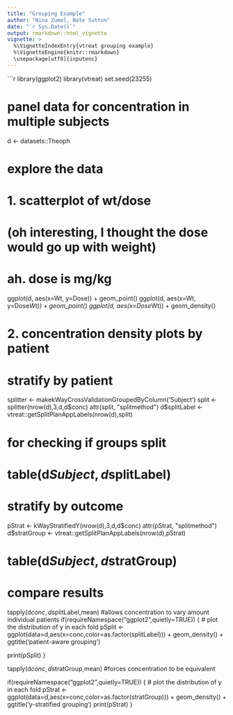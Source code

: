 ```yaml
---
title: "Grouping Example"
author: "Nina Zumel, Nate Sutton"
date: "`r Sys.Date()`"
output: rmarkdown::html_vignette
vignette: >
  %\VignetteIndexEntry{vtreat grouping example}
  %\VignetteEngine{knitr::rmarkdown}
  \usepackage[utf8]{inputenc}
---
```



```r
library(ggplot2)
library(vtreat)
set.seed(23255)

# panel data for concentration in multiple subjects 
d <- datasets::Theoph

# explore the data
# 1. scatterplot of wt/dose
# (oh interesting, I thought the dose would go up with weight)
# ah. dose is mg/kg
ggplot(d, aes(x=Wt, y=Dose)) + geom_point()
ggplot(d, aes(x=Wt, y=Dose*Wt)) + geom_point()
ggplot(d, aes(x=Dose*Wt)) + geom_density()

# 2. concentration density plots by patient

# stratify by patient
splitter <- makekWayCrossValidationGroupedByColumn('Subject')
split <- splitter(nrow(d),3,d,d$conc)
attr(split, "splitmethod")
d$splitLabel <- vtreat::getSplitPlanAppLabels(nrow(d),split)

# for checking if groups split
# table(d$Subject,d$splitLabel)

# stratify by outcome
pStrat <- kWayStratifiedY(nrow(d),3,d,d$conc)
attr(pStrat, "splitmethod")
d$stratGroup <- vtreat::getSplitPlanAppLabels(nrow(d),pStrat)

# table(d$Subject,d$stratGroup)

# compare results

tapply(d$conc,d$splitLabel,mean) #allows concentration to vary amount individual patients
if(requireNamespace("ggplot2",quietly=TRUE)) {
  # plot the distribution of y in each fold
  pSplit <- ggplot(data=d,aes(x=conc,color=as.factor(splitLabel))) + 
    geom_density() + ggtitle('patient-aware grouping')
      
  print(pSplit)
}

tapply(d$conc,d$stratGroup,mean) #forces concentration to be equivalent


if(requireNamespace("ggplot2",quietly=TRUE)) {
  # plot the distribution of y in each fold
  pStrat <- ggplot(data=d,aes(x=conc,color=as.factor(stratGroup))) + 
    geom_density() + ggtitle('y-stratified grouping')
  print(pStrat)
}
